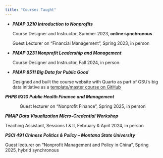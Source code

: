 ```yaml
---
title: "Courses Taught"
---
```


- ***PMAP 3210 Introduction to Nonprofits***

    Course Designer and Instructor, Summer 2023, **online synchronous**

    Guest Lecturer on “Financial Management”, Spring 2023, in person

- ***PMAP 3231 Nonprofit Leadership and Management***

    Course Designer and Instructor, Fall 2024, in person

- ***PMAP 8511 Big Data for Public Good***

    Designed and built the course website with Quarto as part of GSU’s big data initiative as a [template/master course on GitHub](<https://aysps.github.io/bigdata4publicgood/>)

***PHPB 9310 Public Health Finance and Management***

            Guest lecturer on “Nonprofit Finance”, Spring 2025, in person

***PMAP Data Visualization Micro-Credential Workshop***

Teaching Assistant, Sessions I & II, February & April 2024, in person 

***PSCI 491 Chinese Politics & Policy – Montana State University***

Guest lecturer on “Nonprofit Management and Policy in China”, Spring 2025, hybrid synchronous
